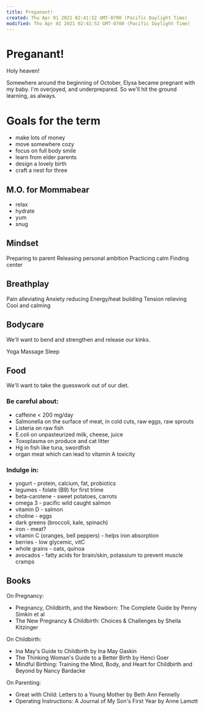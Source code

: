 ```yaml
---
title: Preganant!
created: Thu Apr 01 2021 02:41:52 GMT-0700 (Pacific Daylight Time)
modified: Thu Apr 01 2021 02:41:52 GMT-0700 (Pacific Daylight Time)
---
```

# Preganant!

Holy heaven!

Somewhere around the beginning of October, Elysa became pregnant with my baby. I'm overjoyed, and underprepared. So we'll hit the ground learning, as always.

# Goals for the term

- make lots of money
- move somewhere cozy
- focus on full body smile
- learn from elder parents
- design a lovely birth
- craft a nest for three

## M.O. for Mommabear

- relax
- hydrate
- yum
- snug

## Mindset

Preparing to parent
Releasing personal ambition
Practicing calm
Finding center

## Breathplay

Pain alleviating
Anxiety reducing
Energy/heat building
Tension relieving
Cool and calming

## Bodycare

We'll want to bend and strengthen and release our kinks.

Yoga
Massage
Sleep

## Food

We'll want to take the guesswork out of our diet.

### Be careful about:

- caffeine < 200 mg/day
- Salmonella on the surface of meat, in cold cuts, raw eggs, raw sprouts
- Listeria on raw fish
- E.coli on unpasteurized milk, cheese, juice
- Toxoplasma on produce and cat litter
- Hg in fish like tuna, swordfish
- organ meat which can lead to vitamin A toxicity

### Indulge in:

- yogurt - protein, calcium, fat, probiotics
- legumes - folate (B9) for first trime
- beta-carotene - sweet potatoes, carrots
- omega 3 - pacific wild caught salmon
- vitamin D - salmon
- choline - eggs
- dark greens (broccoli, kale, spinach)
- iron - meat?
- vitamin C (oranges, bell peppers) - helps iron absorption
- berries - low glycemic, vitC
- whole grains - oats, quinoa
- avocados - fatty acids for brain/skin, potassium to prevent muscle cramps

## Books

On Pregnancy:

- Pregnancy, Childbirth, and the Newborn: The Complete Guide by Penny Simkin et al
- The New Pregnancy & Childbirth: Choices & Challenges by Sheila Kitzinger

On Childbirth:

- Ina May's Guide to Childbirth by Ina May Gaskin
- The Thinking Woman's Guide to a Better Birth by Henci Goer
- Mindful Birthing: Training the Mind, Body, and Heart for Childbirth and Beyond by Nancy Bardacke

On Parenting:

- Great with Child: Letters to a Young Mother by Beth Ann Fennelly
- Operating Instructions: A Journal of My Son's First Year by Anne Lamott
